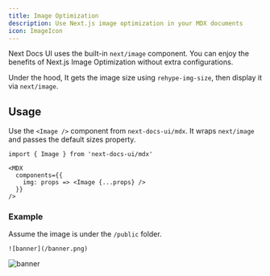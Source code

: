```yaml
---
title: Image Optimization
description: Use Next.js image optimization in your MDX documents
icon: ImageIcon
---
```


Next Docs UI uses the built-in `next/image` component. You can enjoy the
benefits of Next.js Image Optimization without extra configurations.

Under the hood, It gets the image size using `rehype-img-size`, then display it
via `next/image`.

## Usage

Use the `<Image />` component from `next-docs-ui/mdx`. It wraps `next/image` and
passes the default sizes property.

```mdx {5}
import { Image } from 'next-docs-ui/mdx'

<MDX
  components={{
    img: props => <Image {...props} />
  }}
/>
```

### Example

Assume the image is under the `/public` folder.

```mdx
![banner](/banner.png)
```

![banner](/banner.png)
